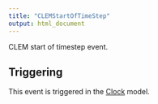 ```yaml
---
title: "CLEMStartOfTimeStep"
output: html_document
---
```



CLEM start of timestep event.

## Triggering

This event is triggered in the [Clock](/docs/Models/Clock.qmd) model.
